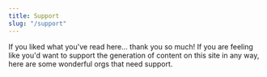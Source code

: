```yaml
---
title: Support
slug: "/support"
---
```


If you liked what you've read here... thank you so much! If you are feeling 
like you'd want to support the generation of content on this site in any way, 
here are some wonderful orgs that need support.
